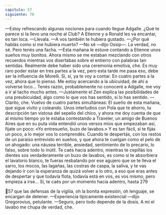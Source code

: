 ```yaml
---
capitulo: 57
siguiente: 70
---
```


—Estoy refrescando algunas nociones para cuando llegue Adgalle. ¿Qué te
parece si la llevo una noche al Club? A Etienne y a Ronald les va encantar, es tan
loca.
—Llevala.
—A vos también te hubiera gustado.
—¿Por qué hablás como si me hubiera muerto?
—No sé —dijo Ossip—. La verdad, no sé. Pero tenés una facha.
—Esta mañana le estuve contando a Etienne unos sueños muy bonitos. Ahora
mismo se me estaban mezclando con otros recuerdos mientras vos disertabas
sobre el entierro con palabras tan sentidas. Realmente debe haber sido una
ceremonia emotiva, che. Es muy raro poder estar en tres partes a la vez, pero esta
tarde me pasa eso, debe ser la influencia de Morelli. Sí, sí, ya te voy a contar. En
cuatro partes a la vez, ahora que lo pienso. Me estoy acercando a la ubicuidad, de
ahí a volverse loco... Tenés razón, probablemente no conoceré a Adgalle, me voy
a ir al tacho mucho antes.
—Justamente el Zen explica las posibilidades de una preubicuidad, algo como
lo que vos has sentido, si lo has sentido.
—Clarito, che. Vuelvo de cuatro partes simultáneas: El sueño de esta mañana,
que sigue vivito y coleando. Unos interludios con Pola que te ahorro, tu
descripción tan vistosa del sepelio del chico, y ahora me doy cuenta de que al
mismo tiempo yo le estaba contestando a Traveler, un amigo de Buenos Aires
que en su puta vida entendió unos versos míos que empezaban así, fijate un
poco: «Yo entresueño, buzo de lavabos.» Y es tan fácil, si te fijás un poco, a lo
mejor vos lo comprendés. Cuando te despertás, con los restos de un paraíso
entrevisto en sueños, y que ahora te cuelgan como el pelo de un ahogado: una
náusea terrible, ansiedad, sentimiento de lo precario, lo falso, sobre todo lo inútil.
Te caés hacia adentro, mientras te cepillás los dientes sos verdaderamente un
buzo de lavabos, es como si te absorbiera el lavatorio blanco, te fueras resbalando
por ese agujero que se te lleva el sarro, los mocos, las lagañas, las costras de
caspa, la saliva, y te vas dejando ir con la esperanza de quizá volver a lo otro, a
eso que eras antes de despertar y que todavía flota, todavía está en vos, es vos
mismo, pero empieza a irse... Sí, te caés por un momento hacia adentro, hasta
279

57
que las defensas de la vigilia, oh la bonita expresión, oh lenguaje, se encargan de
detener.
—Experiencia típicamente existencial —dijo Gregorovius, petulante.
—Seguro, pero todo depende de la dosis. A mí el lavabo me chupa de verdad,
che.
